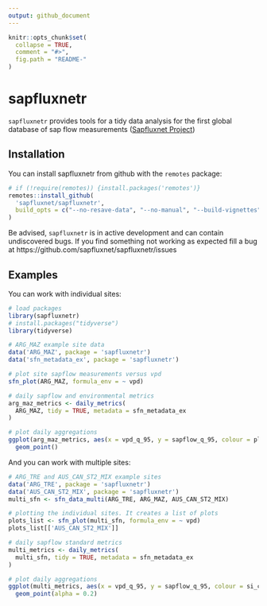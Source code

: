 ```yaml
---
output: github_document
---
```


<!-- README.md is generated from README.Rmd. Please edit that file -->

```r
knitr::opts_chunk$set(
  collapse = TRUE,
  comment = "#>",
  fig.path = "README-"
)
```

# sapfluxnetr

`sapfluxnetr` provides tools for a tidy data analysis for the first global
database of sap flow measurements
([Sapfluxnet Project](http://sapfluxnet.creaf.cat/app))

## Installation

You can install sapfluxnetr from github with the `remotes` package:

```r
# if (!require(remotes)) {install.packages('remotes')}
remotes::install_github(
  'sapfluxnet/sapfluxnetr',
  build_opts = c("--no-resave-data", "--no-manual", "--build-vignettes")
)
```

Be advised, `sapfluxnetr` is in active development and can contain undiscovered
bugs. If you find something not working as expected fill a bug at
https://github.com/sapfluxnet/sapfluxnetr/issues

## Examples

You can work with individual sites:

```r
# load packages
library(sapfluxnetr)
# install.packages("tidyverse")
library(tidyverse)

# ARG_MAZ example site data
data('ARG_MAZ', package = 'sapfluxnetr')
data('sfn_metadata_ex', package = 'sapfluxnetr')

# plot site sapflow measurements versus vpd
sfn_plot(ARG_MAZ, formula_env = ~ vpd)

# daily sapflow and environmental metrics
arg_maz_metrics <- daily_metrics(
  ARG_MAZ, tidy = TRUE, metadata = sfn_metadata_ex
)

# plot daily aggregations
ggplot(arg_maz_metrics, aes(x = vpd_q_95, y = sapflow_q_95, colour = pl_code)) +
  geom_point()
```

And you can work with multiple sites:

```r
# ARG_TRE and AUS_CAN_ST2_MIX example sites
data('ARG_TRE', package = 'sapfluxnetr')
data('AUS_CAN_ST2_MIX', package = 'sapfluxnetr')
multi_sfn <- sfn_data_multi(ARG_TRE, ARG_MAZ, AUS_CAN_ST2_MIX)

# plotting the individual sites. It creates a list of plots
plots_list <- sfn_plot(multi_sfn, formula_env = ~ vpd)
plots_list[['AUS_CAN_ST2_MIX']]

# daily sapflow standard metrics
multi_metrics <- daily_metrics(
  multi_sfn, tidy = TRUE, metadata = sfn_metadata_ex
)

# plot daily aggregations
ggplot(multi_metrics, aes(x = vpd_q_95, y = sapflow_q_95, colour = si_code)) +
  geom_point(alpha = 0.2)
```

